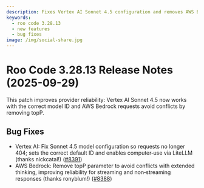 ```yaml
---
description: Fixes Vertex AI Sonnet 4.5 configuration and removes AWS Bedrock topP to improve reliability.
keywords:
  - roo code 3.28.13
  - new features
  - bug fixes
image: /img/social-share.jpg
---
```


# Roo Code 3.28.13 Release Notes (2025-09-29)

This patch improves provider reliability: Vertex AI Sonnet 4.5 now works with the correct model ID and AWS Bedrock requests avoid conflicts by removing topP.


## Bug Fixes

* Vertex AI: Fix Sonnet 4.5 model configuration so requests no longer 404; sets the correct default ID and enables computer‑use via LiteLLM (thanks nickcatal!) ([#8391](https://github.com/RooCodeInc/Roo-Code/pull/8391))
* AWS Bedrock: Remove topP parameter to avoid conflicts with extended thinking, improving reliability for streaming and non‑streaming responses (thanks ronyblum!) ([#8388](https://github.com/RooCodeInc/Roo-Code/pull/8388))